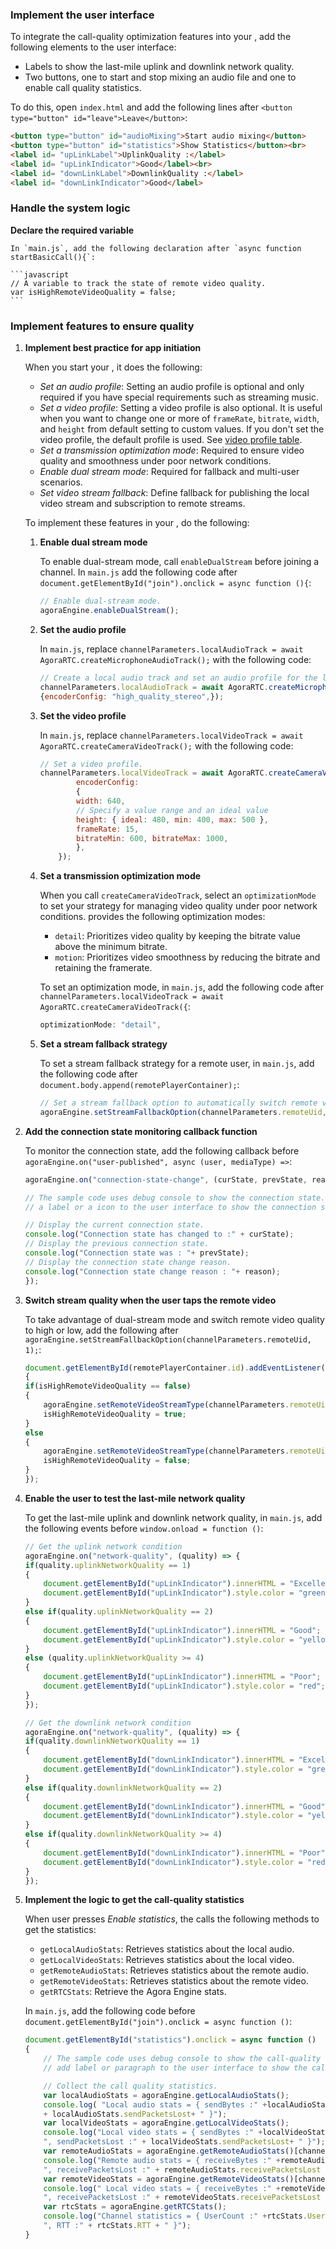 <PlatformWrapper platform="web">

### Implement the user interface

To integrate the call-quality optimization features into your <Vpl k="CLIENT" />, add the following elements to the user interface:

* Labels to show the last-mile uplink and downlink network quality. 
* Two buttons, one to start and stop mixing an audio file and one to enable call quality statistics.

To do this, open `index.html` and add the following lines after `<button type="button" id="leave">Leave</button>`:

```html
<button type="button" id="audioMixing">Start audio mixing</button>
<button type="button" id="statistics">Show Statistics</button><br>
<label id= "upLinkLabel">UplinkQuality :</label>
<label id= "upLinkIndicator">Good</label><br>
<label id= "downLinkLabel">DownlinkQuality :</label>
<label id= "downLinkIndicator">Good</label>
```

### Handle the system logic

**Declare the required variable**

    In `main.js`, add the following declaration after `async function startBasicCall(){`:

    ```javascript
    // A variable to track the state of remote video quality.
    var isHighRemoteVideoQuality = false;
    ```

### Implement features to ensure quality

1. **Implement best practice for app initiation**

    When you start your <Vpl k="CLIENT" />, it does the following:

    - _Set an audio profile_: Setting an audio profile is optional and only required if you have special requirements such as streaming  music.
    - _Set a video profile_: Setting a video profile is also optional. It is useful when you want to change one or more of  `frameRate`, `bitrate`, `width`, and `height` from default setting to custom values.
       If you don't set the video profile, the default profile is used. See [video profile table](#video-profile-table).
    - _Set a transmission optimization mode_: Required to ensure video quality and smoothness under poor network conditions.
    - _Enable dual stream mode_: Required for fallback and multi-user scenarios.
    - _Set video stream fallback_: Define fallback for publishing the local video stream and subscription to remote streams.

    To implement these features in your <Vpl k="CLIENT" />, do the following:

    1. **Enable dual stream mode**

        To enable dual-stream mode, call `enableDualStream` before joining a channel. In `main.js` add the following code after `document.getElementById("join").onclick = async function (){`:

        ```javascript
        // Enable dual-stream mode.
        agoraEngine.enableDualStream();
        ```

    1. **Set the audio profile**

        In `main.js`, replace `channelParameters.localAudioTrack = await AgoraRTC.createMicrophoneAudioTrack();` with the following code:

        ```javascript
        // Create a local audio track and set an audio profile for the local audio track.
        channelParameters.localAudioTrack = await AgoraRTC.createMicrophoneAudioTrack(
        {encoderConfig: "high_quality_stereo",});
        ```

    1. **Set the video profile**

        In `main.js`, replace `channelParameters.localVideoTrack = await AgoraRTC.createCameraVideoTrack();` with the following code:

        ```javascript
        // Set a video profile.
        channelParameters.localVideoTrack = await AgoraRTC.createCameraVideoTrack({
                encoderConfig: 
                {
                width: 640,
                // Specify a value range and an ideal value
                height: { ideal: 480, min: 400, max: 500 },
                frameRate: 15,
                bitrateMin: 600, bitrateMax: 1000,
                },
            });
        ```

    1. **Set a transmission optimization mode**

        When you call `createCameraVideoTrack`, select an `optimizationMode` to set your strategy for managing video quality under poor network conditions. <Vg k="VSDK" /> provides the following optimization modes:

        - `detail`: Prioritizes video quality by keeping the bitrate value above the minimum bitrate.
        - `motion`: Prioritizes video smoothness by reducing the bitrate and retaining the framerate.

        To set an optimization mode, in `main.js`, add the following code after `channelParameters.localVideoTrack = await AgoraRTC.createCameraVideoTrack({`:

        ```javascript
        optimizationMode: "detail",
        ```
        
    1. **Set a stream fallback strategy**

        To set a stream fallback strategy for a remote user, in `main.js`, add the following code after `document.body.append(remotePlayerContainer);`:

        ```javascript
        // Set a stream fallback option to automatically switch remote video quality when network conditions degrade. 
        agoraEngine.setStreamFallbackOption(channelParameters.remoteUid, 1);
        ```

1. **Add the connection state monitoring callback function**

    To monitor the <Vpl k="CLIENT" /> connection state, add the following callback before `agoraEngine.on("user-published", async (user, mediaType) =>`:

    ```javascript
    agoraEngine.on("connection-state-change", (curState, prevState, reason) => {

    // The sample code uses debug console to show the connection state. In a real-world application, you can add
    // a label or a icon to the user interface to show the connection state. 

    // Display the current connection state.
    console.log("Connection state has changed to :" + curState);
    // Display the previous connection state.
    console.log("Connection state was : "+ prevState);
    // Display the connection state change reason.
    console.log("Connection state change reason : "+ reason);
    });
    ```

1. **Switch stream quality when the user taps the remote video**

    To take advantage of dual-stream mode and switch remote video quality to high or low, add the following after `agoraEngine.setStreamFallbackOption(channelParameters.remoteUid, 1);`:

    ```javascript
    document.getElementById(remotePlayerContainer.id).addEventListener('click', function () 
    {
    if(isHighRemoteVideoQuality == false)
    {
        agoraEngine.setRemoteVideoStreamType(channelParameters.remoteUid, 0);
        isHighRemoteVideoQuality = true;
    }
    else
    {
        agoraEngine.setRemoteVideoStreamType(channelParameters.remoteUid, 1);
        isHighRemoteVideoQuality = false;
    }
    });
    ```

1. **Enable the user to test the last-mile network quality**

    To get the last-mile uplink and downlink network quality, in `main.js`, add the following events before `window.onload = function ()`:

    ```javascript
    // Get the uplink network condition
    agoraEngine.on("network-quality", (quality) => {
    if(quality.uplinkNetworkQuality == 1)
    {
        document.getElementById("upLinkIndicator").innerHTML = "Excellent";
        document.getElementById("upLinkIndicator").style.color = "green";
    }
    else if(quality.uplinkNetworkQuality == 2)
    {
        document.getElementById("upLinkIndicator").innerHTML = "Good";
        document.getElementById("upLinkIndicator").style.color = "yellow";
    }
    else (quality.uplinkNetworkQuality >= 4)
    {
        document.getElementById("upLinkIndicator").innerHTML = "Poor";
        document.getElementById("upLinkIndicator").style.color = "red";
    }
    });

    // Get the downlink network condition
    agoraEngine.on("network-quality", (quality) => {
    if(quality.downlinkNetworkQuality == 1)
    {
        document.getElementById("downLinkIndicator").innerHTML = "Excellent";
        document.getElementById("downLinkIndicator").style.color = "green";
    }
    else if(quality.downlinkNetworkQuality == 2)
    {
        document.getElementById("downLinkIndicator").innerHTML = "Good";
        document.getElementById("downLinkIndicator").style.color = "yellow";
    }
    else if(quality.downlinkNetworkQuality >= 4)
    {
        document.getElementById("downLinkIndicator").innerHTML = "Poor";
        document.getElementById("downLinkIndicator").style.color = "red";
    }
    });
    ```

1. **Implement the logic to get the call-quality statistics**

    When user presses *Enable statistics*, the <Vpl k="CLIENT" /> calls the following methods to get the statistics:

    - `getLocalAudioStats`: Retrieves statistics about the local audio.
    - `getLocalVideoStats`: Retrieves statistics about the local video.
    - `getRemoteAudioStats`: Retrieves statistics about the remote audio.
    - `getRemoteVideoStats`: Retrieves statistics about the remote video.
    - `getRTCStats`: Retrieve the Agora Engine stats.

    In `main.js`, add the following code before `document.getElementById("join").onclick = async function ()`:

    ```javascript
    document.getElementById("statistics").onclick = async function ()
    {
        // The sample code uses debug console to show the call-quality statistics. In a real-world application, you can
        // add label or paragraph to the user interface to show the call-quality statistics.

        // Collect the call quality statistics.
        var localAudioStats = agoraEngine.getLocalAudioStats();
        console.log( "Local audio stats = { sendBytes :" +localAudioStats.sendBytes + ", sendBitrate :" + localAudioStats.sendBitrate + ", sendPacketsLost :"
        + localAudioStats.sendPacketsLost+ " }");
        var localVideoStats = agoraEngine.getLocalVideoStats();
        console.log("Local video stats = { sendBytes :" +localVideoStats.sendBytes + ", sendBitrate :" + localVideoStats.sendBitrate +
        ", sendPacketsLost :" + localVideoStats.sendPacketsLost+ " }");
        var remoteAudioStats = agoraEngine.getRemoteAudioStats()[channelParameters.remoteUid];
        console.log("Remote audio stats = { receiveBytes :" +remoteAudioStats.receivedBytes + ", receiveBitrate :" + remoteAudioStats.receiveBitrate +
        ", receivePacketsLost :" + remoteAudioStats.receivePacketsLost + "}");
        var remoteVideoStats = agoraEngine.getRemoteVideoStats()[channelParameters.remoteUid];
        console.log(" Local video stats = { receiveBytes :" +remoteVideoStats.receiveBytes + ", receiveBitrate :" + remoteVideoStats.receiveBitrate +
        ", receivePacketsLost :" + remoteVideoStats.receivePacketsLost + " }");
        var rtcStats = agoraEngine.getRTCStats();
        console.log("Channel statistics = { UserCount :" +rtcStats.UserCount + ", OutgoingAvailableBandwidth :" + rtcStats.OutgoingAvailableBandwidth +
        ", RTT :" + rtcStats.RTT + " }");
    }
    ```

</PlatformWrapper>
